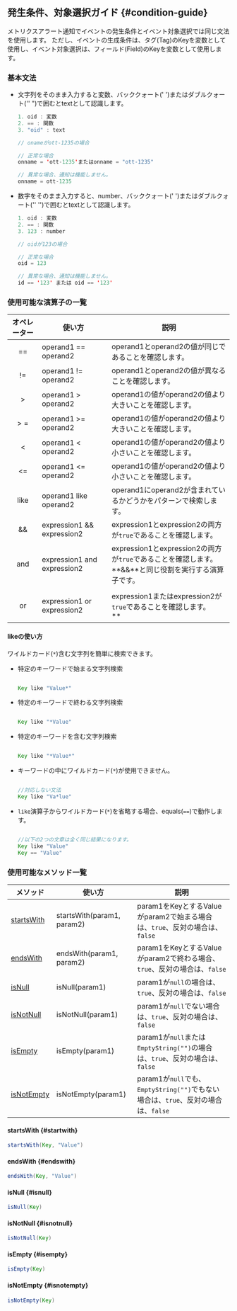## 発生条件、対象選択ガイド {#condition-guide}

メトリクスアラート通知でイベントの発生条件とイベント対象選択では同じ文法を使用します。 ただし、イベントの生成条件は、タグ(Tag)のKeyを変数として使用し、イベント対象選択は、フィールド(Field)のKeyを変数として使用します。

### 基本文法

- 文字列をそのまま入力すると変数、バッククォート(' ')またはダブルクォート('' ")で囲むとtextとして認識します。

  ```java title='oid == "oid"'
  1. oid : 変数
  2. == : 関数
  3. "oid" : text
  ```

  ```java
  // onameがott-1235の場合

  // 正常な場合
  onname = 'ott-1235'またはonname = "ott-1235"

  // 異常な場合、通知は機能しません。
  onname = ott-1235
  ```

- 数字をそのまま入力すると、number、バッククォート(' ')またはダブルクォート('' '')で囲むとtextとして認識します。

  ```java title='oid == 123'
  1. oid : 変数
  2. == : 関数
  3. 123 : number
  ```

  ```java
  // oidが123の場合

  // 正常な場合
  oid = 123

  // 異常な場合、通知は機能しません。
  id == '123' または oid == '123'
  ```

### 使用可能な演算子の一覧

|   オペレーター       | 使い方                           | 説明                                                                                            |
| :------------: | ----------------------------- | --------------------------------------------------------------------------------------------- |
|    ==          | operand1 == operand2          | operand1とoperand2の値が同じであることを確認します。                                                            |
|    !=          | operand1 != operand2          | operand1とoperand2の値が異なることを確認します。                                                              |
| <span>></span> | operand1 > operand2           | operand1の値がoperand2の値より大きいことを確認します。                                                           |
|    > =         | operand1 >= operand2          | operand1の値がoperand2の値より大きいことを確認します。                                                           |
|    \<          | operand1 \< operand2          | operand1の値がoperand2の値より小さいことを確認します。                                                           |
|    \<=         | operand1 \<= operand2         | operand1の値がoperand2の値より小さいことを確認します。                                                           |
|    like        | operand1 like operand2        | operand1にoperand2が含まれているかどうかをパターンで検索します。                                                      |
|    &&          | expression1 && expression2    | expression1とexpression2の両方が`true`であることを確認します。                                                 |
|    and         | expression1 and expression2   | expression1とexpression2の両方が`true`であることを確認します。<br/>**&&**と同じ役割を実行する演算子です。                      |
|     ||         | expression1 || expression2    | expression1またはexpression2が`true`であることを確認します。                                                  |
|    or          | expression1 or expression2    | expression1またはexpression2が`true`であることを確認します。<br/>**||**と同じ役割を実行する演算子です。                       |

#### likeの使い方

ワイルドカード(`*`)含む文字列を簡単に検索できます。

- 特定のキーワードで始まる文字列検索

  ```java

  Key like "Value*"

  ```

- 特定のキーワードで終わる文字列検索

  ```java

  Key like "*Value"

  ```

- 特定のキーワードを含む文字列検索

  ```java

  Key like "*Value*"

  ```

- キーワードの中にワイルドカード(`*`)が使用できません。

  ```java

  //対応しない文法
  Key like "Va*lue"

  ```

- `like`演算子からワイルドカード(`*`)を省略する場合、equals(`==`)で動作します。

  ```java

  //以下の2つの文章は全く同じ結果になります。
  Key like "Value"
  Key == "Value"

  ```

### 使用可能なメソッド一覧

| メソッド                      | 使い方                        | 説明                                                                      |
| ------------------------- | -------------------------- | ----------------------------------------------------------------------- |
| [startsWith](#startwith)  | startsWith(param1, param2) | param1をKeyとするValueがparam2で始まる場合は、`true`、反対の場合は、`false`                  |
| [endsWith](#endsWith)     | endsWith(param1, param2)   | param1をKeyとするValueがparam2で終わる場合、`true`、反対の場合は、`false`                   |
| [isNull](#isnull)         | isNull(param1)             | param1が`null`の場合は、`true`、反対の場合は、`false`                                 |
| [isNotNull](#isnotnull)   | isNotNull(param1)          | param1が`null`でない場合は、`true`、反対の場合は、`false`                               |
| [isEmpty](#isempty)       | isEmpty(param1)            | param1が`null`または`EmptyString("")`の場合は、`true`、反対の場合は、`false`             |
| [isNotEmpty](#isnotempty) | isNotEmpty(param1)         | param1が`null`でも、`EmptyString("")`でもない場合は、`true`、反対の場合は、`false`          |

#### startsWith {#startwith}

```java
startsWith(Key, "Value")
```

#### endsWith {#endswith}

```java
endsWith(Key, "Value")
```

#### isNull {#isnull}

```java
isNull(Key)
```

#### isNotNull {#isnotnull}

```java
isNotNull(Key)
```

#### isEmpty {#isempty}

```java
isEmpty(Key)
```

#### isNotEmpty {#isnotempty}

```java
isNotEmpty(Key)
```
